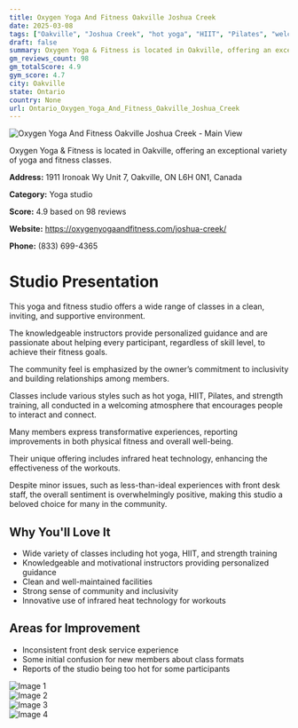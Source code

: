```yaml
---
title: Oxygen Yoga And Fitness Oakville Joshua Creek
date: 2025-03-08
tags: ["Oakville", "Joshua Creek", "hot yoga", "HIIT", "Pilates", "welcoming atmosphere", "community-focused", "Oakville"]  
draft: false
summary: Oxygen Yoga & Fitness is located in Oakville, offering an exceptional variety of yoga and fitness classes.
gm_reviews_count: 98
gm_totalScore: 4.9
gym_score: 4.7
city: Oakville
state: Ontario
country: None
url: Ontario_Oxygen_Yoga_And_Fitness_Oakville_Joshua_Creek
---
```


<div className="aspect-[16/9] relative my-8">
  <img 
    src="https://lh5.googleusercontent.com/p/AF1QipOvLNOxbnqUESCf07aJRuvSBlyugVFUISwW3Ptg=w1920-h1080-k-no"
    alt="Oxygen Yoga And Fitness Oakville Joshua Creek - Main View"
    className="object-cover absolute inset-0 w-full h-full rounded-lg"
  />
</div>

Oxygen Yoga & Fitness is located in Oakville, offering an exceptional variety of yoga and fitness classes.

**Address:** 1911 Ironoak Wy Unit 7, Oakville, ON L6H 0N1, Canada

**Category:** Yoga studio

**Score:** 4.9 based on 98 reviews

**Website:** https://oxygenyogaandfitness.com/joshua-creek/

**Phone:** (833) 699-4365

# Studio Presentation

This yoga and fitness studio offers a wide range of classes in a clean, inviting, and supportive environment. 

The knowledgeable instructors provide personalized guidance and are passionate about helping every participant, regardless of skill level, to achieve their fitness goals. 

The community feel is emphasized by the owner’s commitment to inclusivity and building relationships among members. 

Classes include various styles such as hot yoga, HIIT, Pilates, and strength training, all conducted in a welcoming atmosphere that encourages people to interact and connect. 

Many members express transformative experiences, reporting improvements in both physical fitness and overall well-being. 

Their unique offering includes infrared heat technology, enhancing the effectiveness of the workouts. 

Despite minor issues, such as less-than-ideal experiences with front desk staff, the overall sentiment is overwhelmingly positive, making this studio a beloved choice for many in the community.

## Why You'll Love It

- Wide variety of classes including hot yoga, HIIT, and strength training
- Knowledgeable and motivational instructors providing personalized guidance
- Clean and well-maintained facilities
- Strong sense of community and inclusivity
- Innovative use of infrared heat technology for workouts

## Areas for Improvement

- Inconsistent front desk service experience
- Some initial confusion for new members about class formats
- Reports of the studio being too hot for some participants

<div className="grid grid-cols-1 xl:grid-cols-2 gap-4 my-8">
<div className="aspect-[4/3] relative"><img src="https://lh3.googleusercontent.com/p/AF1QipM5QShpNGyE7tavpiarUwgvQy3KwlEbgc0MXqsa=w1920-h1080-k-no" alt="Image 1" className="object-cover absolute inset-0 w-full h-full rounded-lg" /></div>
<div className="aspect-[4/3] relative"><img src="https://lh5.googleusercontent.com/p/AF1QipPhHNuzpUGuaNbSBwlyrnmePZHQx_Xk40LtPtkT=w1920-h1080-k-no" alt="Image 2" className="object-cover absolute inset-0 w-full h-full rounded-lg" /></div>
<div className="aspect-[4/3] relative"><img src="https://lh5.googleusercontent.com/p/AF1QipO3QXR73djCH10h_np2wMP6c9-4RHd8RAKWvpgd=w1920-h1080-k-no" alt="Image 3" className="object-cover absolute inset-0 w-full h-full rounded-lg" /></div>
<div className="aspect-[4/3] relative"><img src="https://lh5.googleusercontent.com/p/AF1QipMzCPwc7dA5BBUKE46NGcGw9DibBNhRq7kSnv59=w1920-h1080-k-no" alt="Image 4" className="object-cover absolute inset-0 w-full h-full rounded-lg" /></div>
</div>